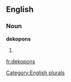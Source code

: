 ==English==

===Noun===
'''dekopons'''

# {{plural of|[[dekopon]]}}

[[Category:English plurals]]

[[fr:dekopons]]